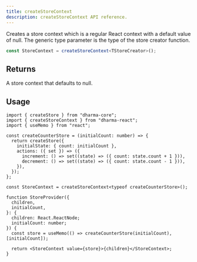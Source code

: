 ```yaml
---
title: createStoreContext
description: createStoreContext API reference.
---
```


Creates a store context which is a regular React context with a default value of null.
The generic type parameter is the type of the store creator function.

```ts
const StoreContext = createStoreContext<TStoreCreator>();
```

## Returns

A store context that defaults to null.

## Usage

```tsx
import { createStore } from "dharma-core";
import { createStoreContext } from "dharma-react";
import { useMemo } from "react";

const createCounterStore = (initialCount: number) => {
  return createStore({
    initialState: { count: initialCount },
    actions: ({ set }) => ({
      increment: () => set((state) => ({ count: state.count + 1 })),
      decrement: () => set((state) => ({ count: state.count - 1 })),
    }),
  });
};

const StoreContext = createStoreContext<typeof createCounterStore>();

function StoreProvider({
  children,
  initialCount,
}: {
  children: React.ReactNode;
  initialCount: number;
}) {
  const store = useMemo(() => createCounterStore(initialCount), [initialCount]);

  return <StoreContext value={store}>{children}</StoreContext>;
}
```
